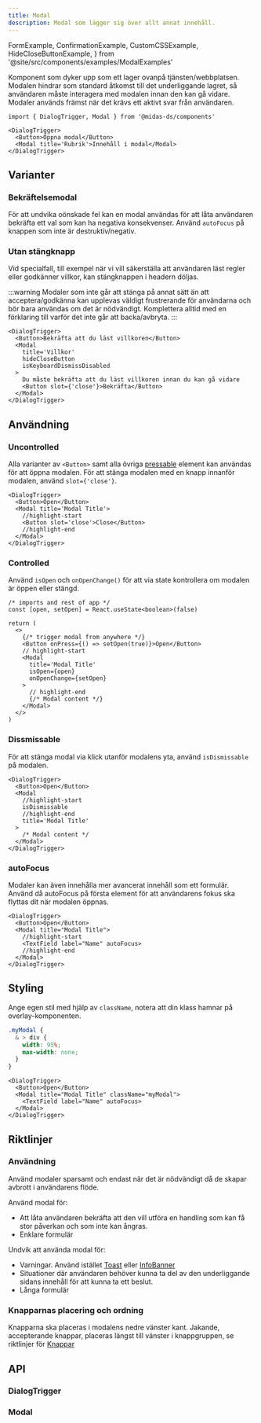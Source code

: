 ```yaml
---
title: Modal
description: Modal som lägger sig över allt annat innehåll.
---
```


  FormExample,
  ConfirmationExample,
  CustomCSSExample,
  HideCloseButtonExample,
} from '@site/src/components/examples/ModalExamples'

<ComponentHeader
  name='Modal'
  friendlyName='Modal, Dialog, Dialogruta'
  overrideHeadlessLink='https://react-spectrum.adobe.com/react-spectrum/Dialog.html#dialog'
/>
Komponent som dyker upp som ett lager ovanpå tjänsten/webbplatsen. Modalen hindrar som standard åtkomst till det
underliggande lagret, så användaren måste interagera med modalen innan den kan gå vidare. Modaler används främst när det
krävs ett aktivt svar från användaren.

<FormExample />

```tsx
import { DialogTrigger, Modal } from '@midas-ds/components'
```

```tsx
<DialogTrigger>
  <Button>Öppna modal</Button>
  <Modal title='Rubrik'>Innehåll i modal</Modal>
</DialogTrigger>
```

## Varianter

### Bekräftelsemodal

För att undvika oönskade fel kan en modal användas för att låta användaren bekräfta ett val som kan ha negativa konsekvenser. Använd `autoFocus` på knappen som inte är destruktiv/negativ.

<ConfirmationExample />

### Utan stängknapp

Vid specialfall, till exempel när vi vill säkerställa att användaren läst regler eller godkänner villkor, kan stängknappen i headern
döljas.

:::warning
Modaler som inte går att stänga på annat sätt än att acceptera/godkänna kan upplevas väldigt frustrerande för användarna och bör bara användas om det är nödvändigt. Komplettera alltid med en förklaring till varför det inte går att backa/avbryta.
:::

```tsx
<DialogTrigger>
  <Button>Bekräfta att du läst villkoren</Button>
  <Modal
    title='Villkor'
    hideCloseButton
    isKeyboardDismissDisabled
  >
    Du måste bekräfta att du läst villkoren innan du kan gå vidare
    <Button slot={'close'}>Bekräfta</Button>
  </Modal>
</DialogTrigger>
```

<HideCloseButtonExample />

## Användning

### Uncontrolled

Alla varianter av `<Button>` samt alla övriga [pressable](https://react-spectrum.adobe.com/react-aria/Dialog.html#custom-trigger)
element kan användas för att öppna modalen. För att stänga modalen med en knapp innanför modalen, använd `slot={'close'}`.

```tsx
<DialogTrigger>
  <Button>Open</Button>
  <Modal title='Modal Title'>
    //highlight-start
    <Button slot='close'>Close</Button>
    //highlight-end
  </Modal>
</DialogTrigger>
```

### Controlled

Använd `isOpen` och `onOpenChange()` för att via state kontrollera om modalen är öppen eller stängd.

```tsx
/* imports and rest of app */
const [open, setOpen] = React.useState<boolean>(false)

return (
  <>
    {/* trigger modal from anywhere */}
    <Button onPress={() => setOpen(true)}>Open</Button>
    // highlight-start
    <Modal
      title='Modal Title'
      isOpen={open}
      onOpenChange={setOpen}
    >
      // highlight-end
      {/* Modal content */}
    </Modal>
  </>
)
```

### Dissmissable

För att stänga modal via klick utanför modalens yta, använd `isDismissable` på modalen.

```tsx
<DialogTrigger>
  <Button>Open</Button>
  <Modal
    //highlight-start
    isDismissable
    //highlight-end
    title='Modal Title'
  >
    /* Modal content */
  </Modal>
</DialogTrigger>
```

### autoFocus

Modaler kan även innehålla mer avancerat innehåll som ett formulär. Använd då autoFocus på första element för att användarens fokus ska flyttas dit när modalen öppnas.

```tsx
<DialogTrigger>
  <Button>Open</Button>
  <Modal title="Modal Title">
    //highlight-start
    <TextField label="Name" autoFocus>
    //highlight-end
  </Modal>
</DialogTrigger>
```

## Styling

Ange egen stil med hjälp av `className`, notera att din klass hamnar på overlay-komponenten.

```css
.myModal {
  & > div {
    width: 95%;
    max-width: none;
  }
}
```

```tsx {3}
<DialogTrigger>
  <Button>Open</Button>
  <Modal title="Modal Title" className="myModal">
    <TextField label="Name" autoFocus>
  </Modal>
</DialogTrigger>
```

<CustomCSSExample />

## Riktlinjer

### Användning

Använd modaler sparsamt och endast när det är nödvändigt då de skapar avbrott i användarens flöde.

Använd modal för:

- Att låta användaren bekräfta att den vill utföra en handling som kan få stor påverkan och som inte kan ångras.
- Enklare formulär

Undvik att använda modal för:

- Varningar. Använd istället [Toast](/components/toast) eller [InfoBanner](/components/info-banner)
- Situationer där användaren behöver kunna ta del av den underliggande sidans innehåll för att kunna ta ett beslut.
- Långa formulär

### Knapparnas placering och ordning

Knapparna ska placeras i modalens nedre vänster kant. Jakande, accepterande knappar, placeras längst till vänster i knappgruppen, se riktlinjer för [Knappar](/components/button)

## API

### DialogTrigger

<PropTable name='DialogTrigger' />

### Modal

<PropTable name='Modal' />
